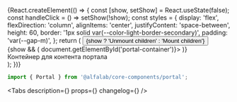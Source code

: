 



<Meta
    title='Компоненты/Portal'
    component={Portal}
/>


<!-- Canvas -->

<Story name='Portal'>
    {React.createElement(() => {
        const [show, setShow] = React.useState(false);
        const handleClick = () => setShow(!show);
        const styles = {
            display: 'flex',
            flexDirection: 'column',
            alignItems: 'center',
            justifyContent: 'space-between',
            height: 60,
            border: '1px solid var(--color-light-border-secondary)',
            padding: 'var(--gap-m)',
        };
        return (
            <Space>
                <Button onClick={handleClick}>{show ? 'Unmount children' : 'Mount children'}</Button>
                <div>
                    {show && (
                        <Portal getPortalContainer={() => document.getElementById('portal-container')}>
                            <StarMIcon />
                        </Portal>
                    )}
                </div>
                <div id='portal-container' style={styles}>
                    <div>Контейнер для контента портала</div>
                </div>
            </Space>
        );
    })}
</Story>


<!-- Docs -->

<ComponentHeader
    name='Portal'
    version={version}
    package='@alfalab/core-components/portal'
    stage={2}
/>

```jsx
import { Portal } from '@alfalab/core-components/portal';
```

<Tabs
    description={<Description />}
    props={<Props of={Portal} />}
    changelog={<Changelog />}
/>
